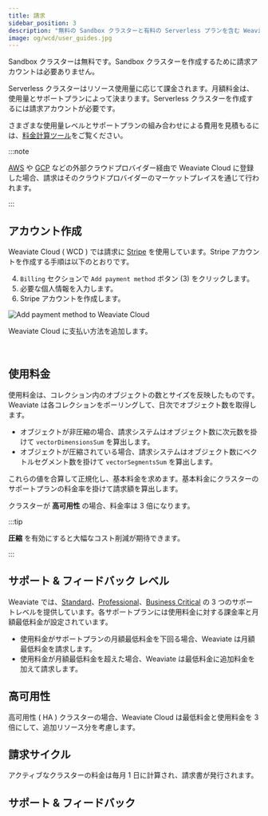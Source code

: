 ```yaml
---
title: 請求
sidebar_position: 3
description: "無料の Sandbox クラスターと有料の Serverless プランを含む Weaviate Cloud サービスの請求情報です。"
image: og/wcd/user_guides.jpg
---
```


Sandbox クラスターは無料です。Sandbox クラスターを作成するために請求アカウントは必要ありません。

Serverless クラスターはリソース使用量に応じて課金されます。月額料金は、使用量とサポートプランによって決まります。Serverless クラスターを作成するには請求アカウントが必要です。

さまざまな使用量レベルとサポートプランの組み合わせによる費用を見積もるには、[料金計算ツール](https://weaviate.io/services/serverless)をご覧ください。

:::note

[AWS](https://aws.amazon.com/marketplace/pp/prodview-ng2dfhb4yjoic) や [GCP](https://console.cloud.google.com/marketplace/product/weaviate-gcp-mktplace/weaviate?inv=1&invt=AbwjlA) などの外部クラウドプロバイダー経由で Weaviate Cloud に登録した場合、請求はそのクラウドプロバイダーのマーケットプレイスを通じて行われます。 

:::

## アカウント作成

Weaviate Cloud ( WCD ) では請求に [Stripe](https://stripe.com/) を使用しています。Stripe アカウントを作成する手順は以下のとおりです。


<EditOrganization/>


<ol start="4">
  <li>
    <code>Billing</code> セクションで <code>Add payment method</code> ボタン (<span class="callout">3</span>) をクリックします。
  </li>
  <li>必要な個人情報を入力します。</li>
  <li>Stripe アカウントを作成します。</li>
</ol>

<div class="row">
  <div class="card">
    <div class="card__image">
      <img src={BillingSection} alt="Add payment method to Weaviate Cloud" />
    </div>
    <div class="card__body">
      <p>Weaviate Cloud に支払い方法を追加します。</p>
    </div>
  </div>
</div>
<br />

## 使用料金

使用料金は、コレクション内のオブジェクトの数とサイズを反映したものです。Weaviate は各コレクションをポーリングして、日次でオブジェクト数を取得します。

- オブジェクトが非圧縮の場合、請求システムはオブジェクト数に次元数を掛けて `vectorDimensionsSum` を算出します。
- オブジェクトが圧縮されている場合、請求システムはオブジェクト数にベクトルセグメント数を掛けて `vectorSegmentsSum` を算出します。

これらの値を合算して正規化し、基本料金を求めます。基本料金にクラスターのサポートプランの料金率を掛けて請求額を算出します。

クラスターが **高可用性** の場合、料金率は 3 倍になります。

:::tip

**圧縮** を有効にすると大幅なコスト削減が期待できます。

:::

## サポート & フィードバック レベル

Weaviate では、[Standard](/cloud/platform/support-levels#standard-support)、[Professional](/cloud/platform/support-levels#professional-support)、[Business Critical](/cloud/platform/support-levels#business-critical-support) の 3 つのサポートレベルを提供しています。各サポートプランには使用料金に対する課金率と月額最低料金が設定されています。

- 使用料金がサポートプランの月額最低料金を下回る場合、Weaviate は月額最低料金を請求します。
- 使用料金が月額最低料金を超えた場合、Weaviate は最低料金に追加料金を加えて請求します。

## 高可用性

高可用性 ( HA ) クラスターの場合、Weaviate Cloud は最低料金と使用料金を 3 倍にして、追加リソース分を考慮します。

## 請求サイクル

アクティブなクラスターの料金は毎月 1 日に計算され、請求書が発行されます。

## サポート & フィードバック


<SupportAndTrouble />


